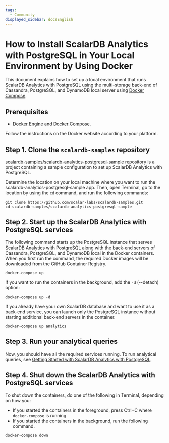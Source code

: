 ```yaml
---
tags:
  - Community
displayed_sidebar: docsEnglish
---
```


# How to Install ScalarDB Analytics with PostgreSQL in Your Local Environment by Using Docker

This document explains how to set up a local environment that runs ScalarDB Analytics with PostgreSQL using the multi-storage back-end of Cassandra, PostgreSQL, and DynamoDB local server using [Docker Compose](https://docs.docker.com/compose/).

## Prerequisites

- [Docker Engine](https://docs.docker.com/engine/) and [Docker Compose](https://docs.docker.com/compose/).

Follow the instructions on the Docker website according to your platform.

## Step 1. Clone the `scalardb-samples` repository

[scalardb-samples/scalardb-analytics-postgresql-sample](https://github.com/scalar-labs/scalardb-samples/tree/main/scalardb-analytics-postgresql-sample) repository is a project containing a sample configuration to set up ScalarDB Analytics with PostgreSQL.

Determine the location on your local machine where you want to run the scalardb-analytics-postgresql-sample app. Then, open Terminal, go to the location by using the `cd` command, and run the following commands:

```console
git clone https://github.com/scalar-labs/scalardb-samples.git
cd scalardb-samples/scalardb-analytics-postgresql-sample
```

## Step 2. Start up the ScalarDB Analytics with PostgreSQL services

The following command starts up the PostgreSQL instance that serves ScalarDB Analytics with PostgreSQL along with the back-end servers of Cassandra, PostgreSQL, and DynamoDB local in the Docker containers. When you first run the command, the required Docker images will be downloaded from the GitHub Container Registry.

```console
docker-compose up
```

If you want to run the containers in the background, add the `-d` (--detach) option:

```console
docker-compose up -d
```

If you already have your own ScalarDB database and want to use it as a back-end service, you can launch only the PostgreSQL instance without starting additional back-end servers in the container.

```console
docker-compose up analytics
```

## Step 3. Run your analytical queries

Now, you should have all the required services running. To run analytical queries, see [Getting Started with ScalarDB Analytics with PostgreSQL](./getting-started.mdx).

## Step 4. Shut down the ScalarDB Analytics with PostgreSQL services

To shut down the containers, do one of the following in Terminal, depending on how you:

- If you started the containers in the foreground, press Ctrl+C where `docker-compose` is running.
- If you started the containers in the background, run the following command.

```console
docker-compose down
```
